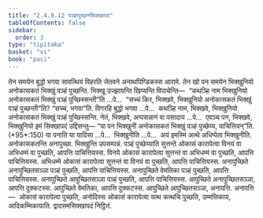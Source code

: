 ```yaml
---
title: "2.4.9.12 पञ्हापुच्छनसिक्खापद"
tableOfContents: false
sidebar:
  order: 3
type: "tipitaka"
basket: "vi"
book: "paci"
---
```



<DynamicBreadcrumb />

<Division number="1219" book="paci">

<Paragraph number="3509" book="paci">
तेन समयेन बुद्धो भगवा सावत्थियं विहरति जेतवने अनाथपिण्डिकस्स आरामे. तेन खो पन समयेन भिक्खुनियो अनोकासकतं भिक्खुं पञ्हं पुच्छन्ति. भिक्खू उज्झायन्ति खिय्यन्ति विपाचेन्ति—  “कथञ्हि नाम भिक्खुनियो अनोकासकतं भिक्खुं पञ्हं पुच्छिस्सन्ती”ति …पे…  “सच्चं किर, भिक्खवे, भिक्खुनियो अनोकासकतं भिक्खुं पञ्हं पुच्छन्ती”ति? “सच्चं, भगवा”ति. विगरहि बुद्धो भगवा …पे…  कथञ्हि नाम, भिक्खवे, भिक्खुनियो अनोकासकतं भिक्खुं पञ्हं पुच्छिस्सन्ति. नेतं, भिक्खवे, अप्पसन्नानं वा पसादाय …पे…  एवञ्च पन, भिक्खवे, भिक्खुनियो इमं सिक्खापदं उद्दिसन्तु—
</Paragraph>

</Division>
<Division number="1220" book="paci">

<Paragraph number="3510" book="paci">
<Emphasis>“या पन भिक्खुनी अनोकासकतं भिक्खुं पञ्हं पुच्छेय्य, पाचित्तियन्”</Emphasis>ति. (*95*:<Emphasis>150</Emphasis>)
</Paragraph>

</Division>
<Division number="1221" book="paci">

<Paragraph number="3511" book="paci">
<Emphasis>या पना</Emphasis>ति या यादिसा …पे…  <Emphasis>भिक्खुनी</Emphasis>ति …पे…  अयं इमस्मिं अत्थे अधिप्पेता भिक्खुनीति.
</Paragraph>

<Paragraph number="3512" book="paci">
<Emphasis>अनोकासकतन्</Emphasis>ति अनापुच्छा. <Emphasis>भिक्खुन्</Emphasis>ति उपसम्पन्नं. <Emphasis>पञ्हं पुच्छेय्या</Emphasis>ति सुत्तन्ते ओकासं कारापेत्वा विनयं वा अभिधम्मं वा पुच्छति, आपत्ति पाचित्तियस्स. विनये ओकासं कारापेत्वा सुत्तन्तं वा अभिधम्मं वा पुच्छति, आपत्ति पाचित्तियस्स. अभिधम्मे ओकासं कारापेत्वा सुत्तन्तं वा विनयं वा पुच्छति, आपत्ति पाचित्तियस्स.
</Paragraph>

</Division>
<Division number="1222" book="paci">

<Paragraph number="3513" book="paci">
अनापुच्छिते अनापुच्छितसञ्ञा पञ्हं पुच्छति, आपत्ति पाचित्तियस्स. अनापुच्छिते वेमतिका पञ्हं पुच्छति, आपत्ति पाचित्तियस्स. अनापुच्छिते आपुच्छितसञ्ञा पञ्हं पुच्छति, आपत्ति पाचित्तियस्स.
</Paragraph>

<Paragraph number="3514" book="paci">
आपुच्छिते अनापुच्छितसञ्ञा, आपत्ति दुक्कटस्स. आपुच्छिते वेमतिका, आपत्ति दुक्कटस्स. आपुच्छिते आपुच्छितसञ्ञा, अनापत्ति.
</Paragraph>

</Division>
<Division number="1223" book="paci">

<Paragraph number="3515" book="paci">
अनापत्ति—  ओकासं कारापेत्वा पुच्छति, अनोदिस्स ओकासं कारापेत्वा यत्थ कत्थचि पुच्छति, उम्मत्तिकाय, आदिकम्मिकायाति.

</Paragraph>
</Division>

<Paragraph number="3516" type="center" book="paci">
द्वादसमसिक्खापदं निट्ठितं.
</Paragraph>